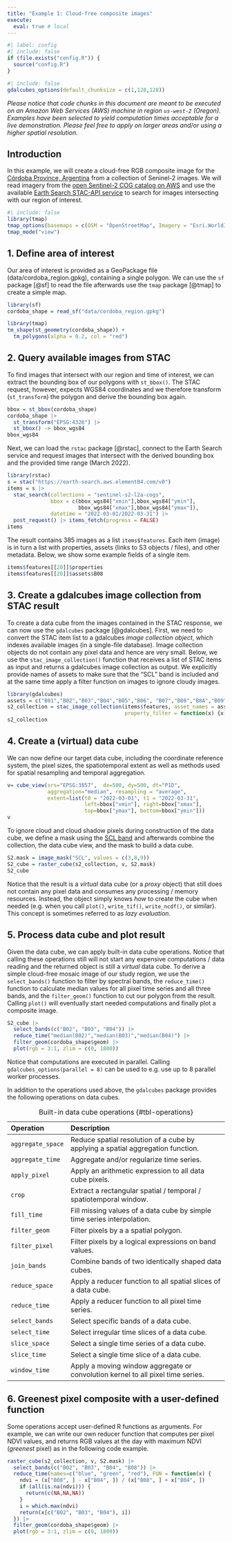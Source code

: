 ```yaml
---
title: "Example 1: Cloud-free composite images"
execute: 
  eval: true # local
---
```


```r
#| label: config
#| include: false
if (file.exists("config.R")) {
  source("config.R")
}
```

```r
#| include: false
gdalcubes_options(default_chunksize = c(1,128,128))
```

*Please notice that code chunks in this document are meant to be executed on an Amazon Web Services (AWS) machine in region `us-west-2` (Oregon). Examples have been selected to yield computation times acceptable for a live demonstration. Please feel free to apply on larger areas and/or using a higher spatial resolution.*

## Introduction

In this example, we will create a cloud-free RGB composite image for the [Córdoba Province, Argentina](https://en.wikipedia.org/wiki/C%C3%B3rdoba_Province,_Argentina) from a collection of Seninel-2 images.
We will read imagery from the [open Sentinel-2 COG catalog on AWS](https://registry.opendata.aws/sentinel-2-l2a-cogs/) and use the available
[Earth Search STAC-API service](https://earth-search.aws.element84.com/v0) to search for images intersecting with our region of interest. 


```r
#| include: false
library(tmap)
tmap_options(basemaps = c(OSM = "OpenStreetMap", Imagery = "Esri.WorldImagery")) # TODO: put in config
tmap_mode("view")
```


## 1. Define area of interest 

Our area of interest is provided as a GeoPackage file (data/cordoba_region.gpkg), containing a single polygon. 
We can use the `sf` package [@sf] to read the file afterwards use the `tmap` package [@tmap] to create a simple map.

```r
library(sf)
cordoba_shape = read_sf("data/cordoba_region.gpkg")

library(tmap)
tm_shape(st_geometry(cordoba_shape)) +  
  tm_polygons(alpha = 0.2, col = "red")
```



## 2. Query available images from STAC

To find images that intersect with our region and time of interest, we can extract the bounding box of our 
polygons with `st_bbox()`. The STAC request, however, expects WGS84 coordinates and we therefore transform (`st_transform`) the polygon and derive the bounding box again. 


```r
bbox = st_bbox(cordoba_shape) 
cordoba_shape |>
  st_transform("EPSG:4326") |>
  st_bbox() -> bbox_wgs84
bbox_wgs84
```

Next, we can load the `rstac` package [@rstac], connect to the Earth Search service and request images that intersect with
the derived bounding box and the provided time range (March 2022).

```r
library(rstac)
s = stac("https://earth-search.aws.element84.com/v0")
items = s |>
  stac_search(collections = "sentinel-s2-l2a-cogs",
              bbox = c(bbox_wgs84["xmin"],bbox_wgs84["ymin"],
                       bbox_wgs84["xmax"],bbox_wgs84["ymax"]), 
              datetime = "2022-03-01/2022-03-31") |>
  post_request() |> items_fetch(progress = FALSE)
items
```

The result contains 385 images as a list `items$features`. Each item (image) is in turn a list with properties, 
assets (links to S3 objects / files), and other metadata. Below, we show some example fields of a single item.

```r
items$features[[20]]$properties
items$features[[20]]$assets$B08
```


## 3. Create a gdalcubes image collection from STAC result

To create a data cube from the images contained in the STAC response, we can now use the `gdalcubes` package [@gdalcubes].
First, we need to convert the STAC item list to a gdalcubes _image collection object_, which indexes available images (in a single-file database). Image collection objects do not contain any pixel data and hence are very small. Below, we use the `stac_image_collection()` function that receives a list of STAC items as input and returns a gdalcubes image collection as output. We explicitly provide names of assets to make sure that the "SCL" band is included and at the same time apply a filter function on images to ignore cloudy images.


```r
library(gdalcubes)
assets = c("B01","B02","B03","B04","B05","B06", "B07","B08","B8A","B09","B11","SCL")
s2_collection = stac_image_collection(items$features, asset_names = assets, 
                                      property_filter = function(x) {x[["eo:cloud_cover"]] < 20})
s2_collection
```



## 4. Create a (virtual) data cube

We can now define our target data cube, including the coordinate reference system, the pixel sizes, the spatiotemporal extent as well as methods used for spatial resampling and temporal aggregation. 


```r
v= cube_view(srs="EPSG:3857",  dx=500, dy=500, dt="P1D", 
             aggregation="median", resampling = "average",
             extent=list(t0 = "2022-03-01", t1 = "2022-03-31",
                         left=bbox["xmin"], right=bbox["xmax"],
                         top=bbox["ymax"], bottom=bbox["ymin"]))
v
```

To ignore cloud and cloud shadow pixels during construction of the data cube, we define a mask using the [SCL band](https://sentinels.copernicus.eu/web/sentinel/technical-guides/sentinel-2-msi/level-2a/algorithm) and afterwards combine the collection, the data cube view, and the mask to build a data cube.  

```r
S2.mask = image_mask("SCL", values = c(3,8,9))
S2_cube = raster_cube(s2_collection, v, S2.mask)
S2_cube
```

Notice that the result is a _virtual_ data cube (or a _proxy_ object) that still does not contain any pixel data and consumes any processing / memory resources. Instead, the object simply knows _how_ to create the cube when needed (e.g. when you call `plot()`, `write_tif()`, `write_ncdf()`, or similar). This concept is sometimes referred to as _lazy evaluation_.


## 5. Process data cube and plot result

Given the data cube, we can apply built-in data cube operations. Notice that calling these operations still will
not start any expensive computations / data reading and the returned object is still a _virtual_ data cube. 
To derive a simple cloud-free mosaic image of our study region, we use the `select_bands()` function to filter by spectral bands, the `reduce_time()` function to calculate median values for all pixel time series and all three bands, and the `filter_geom()` function to cut our polygon from the result. 
Calling `plot()` will eventually start needed computations and finally plot a composite image. 


```r
S2_cube |>
  select_bands(c("B02", "B03", "B04")) |>
  reduce_time("median(B02)","median(B03)","median(B04)") |>
  filter_geom(cordoba_shape$geom) |>
  plot(rgb = 3:1, zlim = c(0, 1800))
```

Notice that computations are executed in parallel. Calling `gdalcubes_options(parallel = 8)` can be used to e.g. use up to 8 parallel worker processes.


In addition to the operations used above, the `gdalcubes` package provides the following operations on data cubes.


| Operation           | Description                                                                        | 
|:--------------------|:-----------------------------------------------------------------------------------|    
|`aggregate_space`    | Reduce spatial resolution of a cube by applying a spatial aggregation function. |
|`aggregate_time`     | Aggregate and/or regularize time series. |
|`apply_pixel`        | Apply an arithmetic expression to all data cube pixels.    |
|`crop`               | Extract a rectangular spatial / temporal / spatiotemporal window. |
|`fill_time`          | Fill missing values of a data cube by simple time series interpolation. |
|`filter_geom`        | Filter pixels by a a spatial polygon. |
|`filter_pixel`       | Filter pixels by a logical expressions on band values. |
|`join_bands`         | Combine bands of two identically shaped data cubes. |
|`reduce_space`       | Apply a reducer function to all spatial slices of a data cube.  |
|`reduce_time`        | Apply a reducer function to all pixel time series. |
|`select_bands`       | Select specific bands of a data cube.  |
|`select_time`        | Select irregular time slices of a data cube. |
|`slice_space`        | Select a single time series of a data cube. |
|`slice_time`         | Select a single time slice of a data cube. |
|`window_time`        | Apply a moving window aggregate or convolution kernel to all pixel time series. |

: Built-in data cube operations {#tbl-operations}




## 6. Greenest pixel composite with a user-defined function  

Some operations accept user-defined R functions as arguments. For example, we can write
our own reducer function that computes per pixel NDVI values, and returns RGB values at the day
with maximum NDVI (_greenest_ pixel) as in the following code example.

```r
raster_cube(s2_collection, v, S2.mask) |>
  select_bands(c("B02", "B03", "B04", "B08")) |>
  reduce_time(names=c("blue", "green", "red"), FUN = function(x) {
    ndvi = (x["B08", ] - x["B04", ]) / (x["B08", ] + x["B04", ])
    if (all(is.na(ndvi))) {
      return(c(NA,NA,NA))
    }
    i = which.max(ndvi)
    return(x[c("B02", "B03", "B04"), i])
  }) |>
  filter_geom(cordoba_shape$geom) |>
  plot(rgb = 3:1, zlim = c(0, 1800))
```

